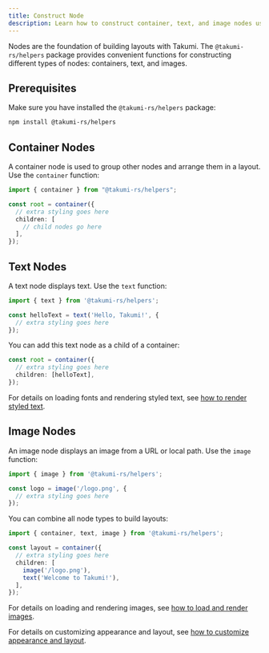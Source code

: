 ```yaml
---
title: Construct Node
description: Learn how to construct container, text, and image nodes using @takumi-rs/helpers
---
```


Nodes are the foundation of building layouts with Takumi. The `@takumi-rs/helpers` package provides convenient functions for constructing different types of nodes: containers, text, and images.

## Prerequisites

Make sure you have installed the `@takumi-rs/helpers` package:

```bash
npm install @takumi-rs/helpers
```

## Container Nodes

A container node is used to group other nodes and arrange them in a layout. Use the `container` function:

```typescript
import { container } from "@takumi-rs/helpers";

const root = container({
  // extra styling goes here
  children: [
    // child nodes go here
  ],
});
```

## Text Nodes

A text node displays text. Use the `text` function:

```typescript
import { text } from '@takumi-rs/helpers';

const helloText = text('Hello, Takumi!', {
  // extra styling goes here
});
```

You can add this text node as a child of a container:

```typescript
const root = container({
  // extra styling goes here
  children: [helloText],
});
```

For details on loading fonts and rendering styled text, see [how to render styled text](/docs/how-to/rendering-text).

## Image Nodes

An image node displays an image from a URL or local path. Use the `image` function:

```typescript
import { image } from '@takumi-rs/helpers';

const logo = image('/logo.png', {
  // extra styling goes here
});
```

You can combine all node types to build layouts:

```typescript
import { container, text, image } from '@takumi-rs/helpers';

const layout = container({
  // extra styling goes here
  children: [
    image('/logo.png'),
    text('Welcome to Takumi!'),
  ],
});
```

For details on loading and rendering images, see [how to load and render images](/docs/how-to/load-image).

For details on customizing appearance and layout, see [how to customize appearance and layout](/docs/how-to/styling-node).
